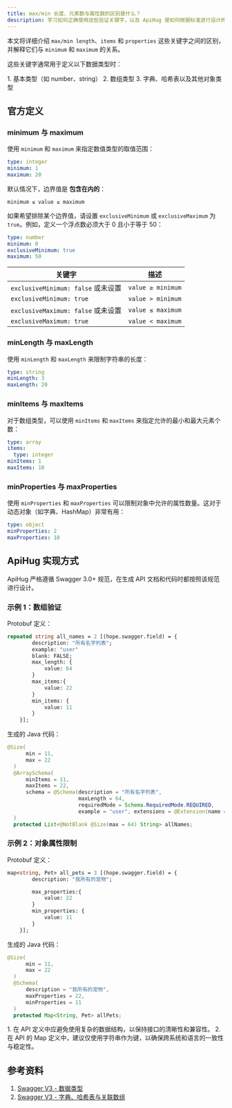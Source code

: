 ```yaml
---
title: max/min 长度、元素数与属性数的区别是什么？
description: 学习如何正确使用这些验证关键字，以及 ApiHug 是如何根据标准进行设计的。
---
```



本文将详细介绍 `max/min length`、`items` 和 `properties` 这些关键字之间的区别，并解释它们与 `minimum` 和 `maximum` 的关系。

这些关键字通常用于定义以下数据类型时：

<TipInfo>
  1. 基本类型（如 number、string）
  2. 数组类型
  3. 字典、哈希表以及其他对象类型
</TipInfo>

## 官方定义

### minimum 与 maximum

使用 `minimum` 和 `maximum` 来指定数值类型的取值范围：

```yaml
type: integer
minimum: 1
maximum: 20
```

默认情况下，边界值是 **包含在内的**：
```
minimum ≤ value ≤ maximum
```

如果希望排除某个边界值，请设置 `exclusiveMinimum` 或 `exclusiveMaximum` 为 `true`。例如，定义一个浮点数必须大于 0 且小于等于 50：

```yaml
type: number
minimum: 0
exclusiveMinimum: true
maximum: 50
```

| 关键字                            | 描述                |
|--------------------------------|-------------------|
| `exclusiveMinimum: false` 或未设置 | `value ≥ minimum` |
| `exclusiveMinimum: true`       | `value > minimum` |
| `exclusiveMaximum: false` 或未设置 | `value ≤ maximum` |
| `exclusiveMaximum: true`       | `value < maximum` |

### minLength 与 maxLength

使用 `minLength` 和 `maxLength` 来限制字符串的长度：

```yaml
type: string
minLength: 3
maxLength: 20
```

### minItems 与 maxItems

对于数组类型，可以使用 `minItems` 和 `maxItems` 来指定允许的最小和最大元素个数：

```yaml
type: array
items:
  type: integer
minItems: 1
maxItems: 10
```

### minProperties 与 maxProperties

使用 `minProperties` 和 `maxProperties` 可以限制对象中允许的属性数量。这对于动态对象（如字典、HashMap）非常有用：

```yaml
type: object
minProperties: 2
maxProperties: 10
```

## ApiHug 实现方式

ApiHug 严格遵循 Swagger 3.0+ 规范，在生成 API 文档和代码时都按照该规范进行设计。

### 示例 1：数组验证

Protobuf 定义：

```protobuf
repeated string all_names = 2 [(hope.swagger.field) = {
        description: "所有名字列表";
        example: "user"
        blank: FALSE;
        max_length: {
            value: 64
        }
        max_items:{
            value: 22
        }
        min_items: {
            value: 11
        }
    }];
```

生成的 Java 代码：

```java
@Size(
      min = 11,
      max = 22
  )
  @ArraySchema(
      minItems = 11,
      maxItems = 22,
      schema = @Schema(description = "所有名字列表", 
                       maxLength = 64, 
                       requiredMode = Schema.RequiredMode.REQUIRED, 
                       example = "user", extensions = @Extension(name = "x-hope-validation", properties = @ExtensionProperty(name = "blank", value = "false")), implementation = String.class)
  )
  protected List<@NotBlank @Size(max = 64) String> allNames;
```

### 示例 2：对象属性限制

Protobuf 定义：

```protobuf
map<string, Pet> all_pets = 3 [(hope.swagger.field) = {
        description: "我所有的宠物";

        max_properties:{
            value: 22
        }
        min_properties: {
            value: 11
        }
    }];
```

生成的 Java 代码：

```java
@Size(
      min = 11,
      max = 22
  )
  @Schema(
      description = "我所有的宠物",
      maxProperties = 22,
      minProperties = 11
  )
  protected Map<String, Pet> allPets;
```

<TipInfo>
  1. 在 API 定义中应避免使用复杂的数据结构，以保持接口的清晰性和兼容性。
  2. 在 API 的 Map 定义中，建议仅使用字符串作为键，以确保跨系统和语言的一致性与稳定性。
</TipInfo>

## 参考资料

1. [Swagger V3 - 数据类型](https://swagger.io/docs/specification/v3_0/data-models/data-types/)
2. [Swagger V3 - 字典、哈希表与关联数组](https://swagger.io/docs/specification/v3_0/data-models/dictionaries/)
